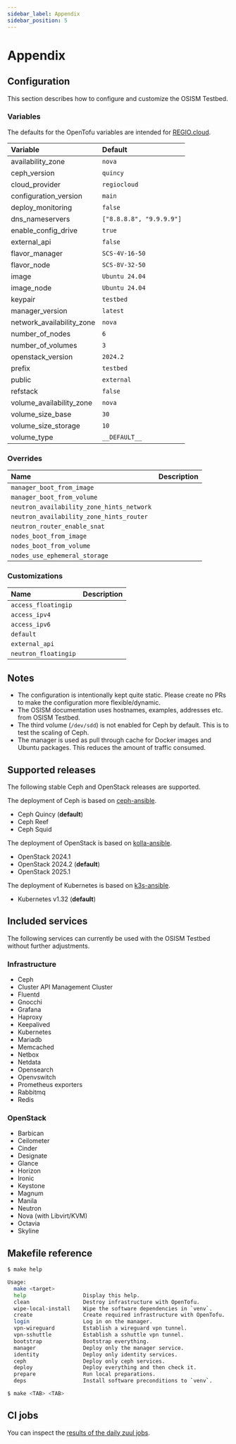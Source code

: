 ```yaml
---
sidebar_label: Appendix
sidebar_position: 5
---
```


# Appendix

## Configuration

This section describes how to configure and customize the OSISM Testbed.

### Variables

The defaults for the OpenTofu variables are intended for [REGIO.cloud](https://regio.digital).

| Variable                  | Default                  |
|:--------------------------|:-------------------------|
| availability_zone         | `nova`                   |
| ceph_version              | `quincy`                 |
| cloud_provider            | `regiocloud`             |
| configuration_version     | `main`                   |
| deploy_monitoring         | `false`                  |
| dns_nameservers           | `["8.8.8.8", "9.9.9.9"]` |
| enable_config_drive       | `true`                   |
| external_api              | `false`                  |
| flavor_manager            | `SCS-4V-16-50`           |
| flavor_node               | `SCS-8V-32-50`           |
| image                     | `Ubuntu 24.04`           |
| image_node                | `Ubuntu 24.04`           |
| keypair                   | `testbed`                |
| manager_version           | `latest`                 |
| network_availability_zone | `nova`                   |
| number_of_nodes           | `6`                      |
| number_of_volumes         | `3`                      |
| openstack_version         | `2024.2`                 |
| prefix                    | `testbed`                |
| public                    | `external`               |
| refstack                  | `false`                  |
| volume_availability_zone  | `nova`                   |
| volume_size_base          | `30`                     |
| volume_size_storage       | `10`                     |
| volume_type               | `__DEFAULT__`            |

### Overrides

| Name                                      | Description |
|:------------------------------------------|:------------|
| `manager_boot_from_image`                 |             |
| `manager_boot_from_volume`                |             |
| `neutron_availability_zone_hints_network` |             |
| `neutron_availability_zone_hints_router`  |             |
| `neutron_router_enable_snat`              |             |
| `nodes_boot_from_image`                   |             |
| `nodes_boot_from_volume`                  |             |
| `nodes_use_ephemeral_storage`             |             |

### Customizations

| Name                 | Description |
|:---------------------|:------------|
| `access_floatingip`  |             |
| `access_ipv4`        |             |
| `access_ipv6`        |             |
| `default`            |             |
| `external_api`       |             |
| `neutron_floatingip` |             |


## Notes

* The configuration is intentionally kept quite static. Please create no PRs to make the configuration more flexible/dynamic.
* The OSISM documentation uses hostnames, examples, addresses etc. from OSISM Testbed.
* The third volume (`/dev/sdd`) is not enabled for Ceph by default. This is to test the scaling of Ceph.
* The manager is used as pull through cache for Docker images and Ubuntu packages. This reduces the amount of traffic consumed.

## Supported releases

The following stable Ceph and OpenStack releases are supported.

The deployment of Ceph is based on [ceph-ansible](https://docs.ceph.com/ceph-ansible/).

* Ceph Quincy (**default**)
* Ceph Reef
* Ceph Squid

The deployment of OpenStack is based on [kolla-ansible](https://docs.openstack.org/kolla-ansible/latest/).

* OpenStack 2024.1
* OpenStack 2024.2 (**default**)
* OpenStack 2025.1

The deployment of Kubernetes is based on [k3s-ansible](https://github.com/techno-tim/k3s-ansible).

* Kubernetes v1.32 (**default**)

## Included services

The following services can currently be used with the OSISM Testbed without further adjustments.

### Infrastructure

* Ceph
* Cluster API Management Cluster
* Fluentd
* Gnocchi
* Grafana
* Haproxy
* Keepalived
* Kubernetes
* Mariadb
* Memcached
* Netbox
* Netdata
* Opensearch
* Openvswitch
* Prometheus exporters
* Rabbitmq
* Redis

### OpenStack

* Barbican
* Ceilometer
* Cinder
* Designate
* Glance
* Horizon
* Ironic
* Keystone
* Magnum
* Manila
* Neutron
* Nova (with Libvirt/KVM)
* Octavia
* Skyline

## Makefile reference

```bash
$ make help

Usage:
  make <target>
  help                  Display this help.
  clean                 Destroy infrastructure with OpenTofu.
  wipe-local-install    Wipe the software dependencies in `venv`.
  create                Create required infrastructure with OpenTofu.
  login                 Log in on the manager.
  vpn-wireguard         Establish a wireguard vpn tunnel.
  vpn-sshuttle          Establish a sshuttle vpn tunnel.
  bootstrap             Bootstrap everything.
  manager               Deploy only the manager service.
  identity              Deploy only identity services.
  ceph                  Deploy only ceph services.
  deploy                Deploy everything and then check it.
  prepare               Run local preparations.
  deps                  Install software preconditions to `venv`.

$ make <TAB> <TAB>
```

## CI jobs

You can inspect the [results of the daily zuul jobs](https://zuul.services.osism.tech/t/osism/builds?project=osism%2Ftestbed&skip=0).
